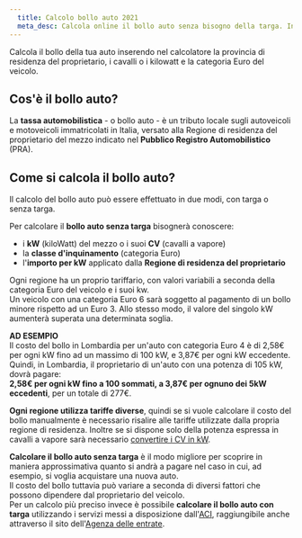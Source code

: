 ```yaml
---
  title: Calcolo bollo auto 2021
  meta_desc: Calcola online il bollo auto senza bisogno della targa. Inserisci KW o CV per conoscere l'importo. 
---
```


Calcola il bollo della tua auto inserendo nel calcolatore la provincia di residenza del proprietario, i cavalli o i kilowatt e la categoria Euro del veicolo.

<CalcoloBollo pageTitle={title} />

## Cos'è il bollo auto?

La **tassa automobilistica** - o bollo auto - è un tributo locale sugli autoveicoli e motoveicoli immatricolati in Italia, versato alla Regione di residenza del proprietario del mezzo indicato nel **Pubblico Registro Automobilistico** (PRA).

## Come si calcola il bollo auto?

Il calcolo del bollo auto può essere effettuato in due modi, con targa o senza targa.

Per calcolare il **bollo auto senza targa** bisognerà conoscere:

- i **kW** (kiloWatt) del mezzo o i suoi **CV** (cavalli a vapore)
- la **classe d'inquinamento** (categoria Euro)
- l'**importo per kW** applicato dalla **Regione di residenza del proprietario**

Ogni regione ha un proprio tariffario, con valori variabili a seconda della categoria Euro del veicolo e i suoi kw.  
Un veicolo con una categoria Euro 6 sarà soggetto al pagamento di un bollo minore rispetto ad un Euro 3. Allo stesso modo, il valore del singolo kW aumenterà superata una determinata soglia.

**AD ESEMPIO**  
Il costo del bollo in Lombardia per un'auto con categoria Euro 4 è di 2,58€ per ogni kW fino ad un massimo di 100 kW, e 3,87€ per ogni kW eccedente.
Quindi, in Lombardia, il proprietario di un'auto con una potenza di 105 kW, dovrà pagare:  
**2,58€ per ogni kW fino a 100 sommati, a 3,87€ per ognuno dei 5kW eccedenti**, per un totale di 277€.

**Ogni regione utilizza tariffe diverse**, quindi se si vuole calcolare il costo del bollo manualmente è necessario risalire alle tariffe utilizzate dalla propria regione di residenza. Inoltre se si dispone solo della potenza espressa in cavalli a vapore sarà necessario [convertire i CV in kW](/calcoli/convertitore-cv-kw).

**Calcolare il bollo auto senza targa** è il modo migliore per scoprire in maniera approssimativa quanto si andrà a pagare nel caso in cui, ad esempio, si voglia acquistare una nuova auto.  
Il costo del bollo tuttavia può variare a seconda di diversi fattori che possono dipendere dal proprietario del veicolo.  
Per un calcolo più preciso invece è possibile **calcolare il bollo auto con targa** utilizzando i servizi messi a disposizione dall'[ACI](https://online.aci.it/acinet/calcolobollo/index.asp), raggiungibile anche attraverso il sito dell'[Agenza delle entrate](https://www.agenziaentrate.gov.it/portale/web/guest/schede/pagamenti/bollo-auto/calcolo-del-bollo-con-la-formula-completa).
